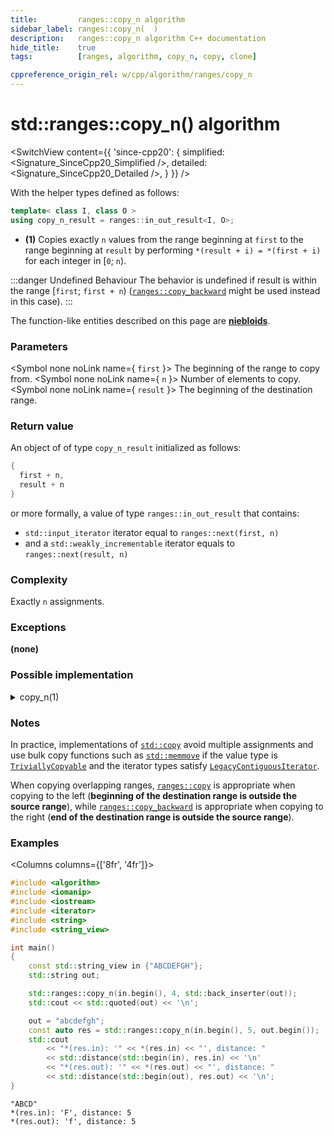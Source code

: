 ```yaml
---
title:         ranges::copy_n algorithm
sidebar_label: ranges::copy_n(  )
description:   ranges::copy_n algorithm C++ documentation
hide_title:    true
tags:          [ranges, algorithm, copy_n, copy, clone]

cppreference_origin_rel: w/cpp/algorithm/ranges/copy_n
---
```



<!-- Terms -->


<!----------------- Codes ---------------------->


# std::ranges::copy_n() algorithm

<SwitchView content={{
	'since-cpp20': {
		simplified:	<Signature_SinceCpp20_Simplified />,
		detailed:	<Signature_SinceCpp20_Detailed />,
	}
}} />

With the helper types defined as follows:
```cpp
template< class I, class O >
using copy_n_result = ranges::in_out_result<I, O>;
```

- **(1)** Copies exactly `n` values from the range beginning at `first` to the range beginning at `result` by performing `*(result + i) = *(first + i)` for each integer in [`0`; `n`).

:::danger Undefined Behaviour
The behavior is undefined if result is within the range [`first`; `first + n`) ([`ranges::copy_backward`](/docs/std/algo/ranges/copy_backward) might be used instead in this case).
:::

The function-like entities described on this page are [**niebloids**](#).

### Parameters

<SymbolTable>

  <Symbol none noLink name={ <code>first</code> }>
    The beginning of the range to copy from.
  </Symbol>
  <Symbol none noLink name={ <code>n</code> }>
    Number of elements to copy.
  </Symbol>
  <Symbol none noLink name={ <code>result</code> }>
    The beginning of the destination range.
  </Symbol>

</SymbolTable>

### Return value



An object of of type `copy_n_result` initialized as follows:
```cpp
{
  first + n,
  result + n
}
```
or more formally, a value of type `ranges::in_out_result` that contains:
- `std::input_iterator` iterator equal to `ranges::next(first, n)`
- and a `std::weakly_incrementable` iterator equals to `ranges::next(result, n)`

### Complexity

Exactly `n` assignments.

### Exceptions

**(none)**

### Possible implementation

<details>
<summary>copy_n(1)</summary>

```cpp

struct copy_n_fn
{
    template<std::input_iterator I, std::weakly_incrementable O>
    requires std::indirectly_copyable<I, O>
    constexpr ranges::copy_n_result<I, O>
        operator()(I first, std::iter_difference_t<I> n, O result) const
    {
        for (std::iter_difference_t<I> i {}; i != n; ++i, ++first, ++result)
            *result = *first;
        return {std::move(first), std::move(result)};
    }
};

inline constexpr copy_n_fn copy_n {};
```

</details>

### Notes

In practice, implementations of [`std::copy`](#) avoid multiple assignments and use bulk copy functions such as [`std::memmove`](#)
if the value type is [`TriviallyCopyable`](/docs/named_req/TriviallyCopyable) and the iterator types satisfy [`LegacyContiguousIterator`](/docs/named_req/LegacyContiguousIterator).

When copying overlapping ranges, [`ranges::copy`](#) is appropriate when copying to the left (**beginning of the destination range is outside the source range**),
while [`ranges::copy_backward`](/docs/algo/ordinary/copy_backward) is appropriate when copying to the right (**end of the destination range is outside the source range**).


### Examples

<Columns columns={['8fr', '4fr']}>
<div>

```cpp title='Main.cpp' showLineNumbers
#include <algorithm>
#include <iomanip>
#include <iostream>
#include <iterator>
#include <string>
#include <string_view>

int main()
{
    const std::string_view in {"ABCDEFGH"};
    std::string out;

    std::ranges::copy_n(in.begin(), 4, std::back_inserter(out));
    std::cout << std::quoted(out) << '\n';

    out = "abcdefgh";
    const auto res = std::ranges::copy_n(in.begin(), 5, out.begin());
    std::cout
        << "*(res.in): '" << *(res.in) << "', distance: "
        << std::distance(std::begin(in), res.in) << '\n'
        << "*(res.out): '" << *(res.out) << "', distance: "
        << std::distance(std::begin(out), res.out) << '\n';
}
```

</div>
<div>

```plaintext title="Output"
"ABCD"
*(res.in): 'F', distance: 5
*(res.out): 'f', distance: 5
```

</div>
</Columns>
